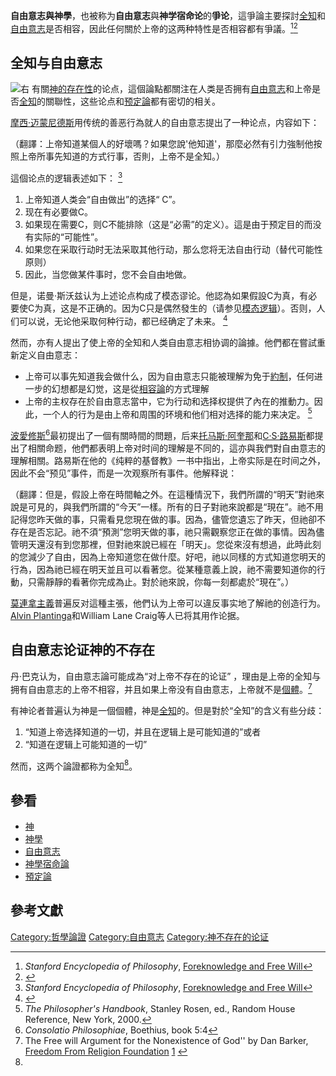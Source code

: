 '''自由意志與神學'''，也被称为'''自由意志'''與'''神学宿命论'''的'''爭论'''，這爭論主要探討[[全知|全知]]和[[自由意志|自由意志]]是否相容，因此任何關於上帝的这两种特性是否相容都有爭議。<ref name="stanford">''Stanford Encyclopedia of Philosophy'', [http://plato.stanford.edu/entries/free-will-foreknowledge/ Foreknowledge and Free Will]</ref><ref name="iep">{{Cite web|title=Foreknowledge and Free Will|url=http://www.iep.utm.edu/foreknow|accessdate=26 August 2017|author=Swartz|date=|first=Norman|work=Internet Encyclopedia of Philosophy|archiveurl=|archivedate=}}</ref>

== 全知与自由意志 ==
[[File:Chess-king.JPG|右]]
有關[[神的存在性|神的存在性]]的论点，這個論點都關注在人类是否拥有[[自由意志|自由意志]]和上帝是否[[全知|全知]]的關聯性，这些论点和[[预定論|预定論]]都有密切的相关。

[[邁蒙尼德|摩西·迈蒙尼德斯]]用传统的善恶行為就人的自由意志提出了一种论点，内容如下：

{{quote|… "Does God know or does He not know that a certain individual will be good or bad? If thou sayest 'He knows', then it necessarily follows that the man is compelled to act as God knew beforehand how he would act, otherwise, God's knowledge would be imperfect.…"<ref name=maimonides>''The Eight Chapters of Maimonides on Ethics (Semonah Perakhim)'', edited, annotated, and translated with an Introduction by Joseph I. Gorfinkle, pp. 99–100. (New York: AMS Press), 1966.</ref>}}

（翻譯：上帝知道某個人的好壞嗎？如果您說'他知道'，那麼必然有引力強制他按照上帝所事先知道的方式行事，否則，上帝不是全知。）

這個论点的逻辑表述如下： <ref name="stanford">''Stanford Encyclopedia of Philosophy'', [http://plato.stanford.edu/entries/free-will-foreknowledge/ Foreknowledge and Free Will]</ref>

# 上帝知道人类会“自由做出”的选择“ C”。
# 现在有必要做C。
# 如果现在需要C，则C不能排除（这是“必需”的定义）。這是由于预定目的而没有实际的“可能性”。
# 如果您在采取行动时无法采取其他行动，那么您将无法自由行动（替代可能性原则）
# 因此，当您做某件事时，您不会自由地做。

但是，诺曼·斯沃兹认为上述论点构成了模态谬论。他認為如果假設C为真，有必要使C为真，这是不正确的。因为C只是偶然發生的（请参见[[模态逻辑|模态逻辑]]）。否则，人们可以说，无论他采取何种行动，都已经确定了未来。 <ref name="iep">{{Cite web|title=Foreknowledge and Free Will|url=http://www.iep.utm.edu/foreknow|accessdate=26 August 2017|author=Swartz|date=|first=Norman|work=Internet Encyclopedia of Philosophy|archiveurl=|archivedate=}}</ref>

然而，亦有人提出了使上帝的全知和人类自由意志相协调的論據。他們都在嘗試重新定义自由意志：

* 上帝可以事先知道我会做什么，因为自由意志只能被理解为免于[[约制|約制]]，任何进一步的幻想都是幻觉，这是從[[相容论|相容論]]的方式理解
* 上帝的主权存在於自由意志當中，它为行动和选择权提供了內在的推動力。因此，一个人的行为是由上帝和周围的环境和他们相对选择的能力来决定。 <ref>''The Philosopher's Handbook'', Stanley Rosen, ed., Random House Reference, New York, 2000.</ref>

[[波爱修斯|波愛修斯]]<ref>''Consolatio Philosophiae'', Boethius, book 5:4</ref>最初提出了一個有關時間的問題，后来[[托马斯·阿奎那|托马斯·阿奎那]]和[[C·S·路易斯|C·S·路易斯]]都提出了相關命题，他們都表明上帝对时间的理解是不同的，這亦與我們對自由意志的理解相關。路易斯在他的《纯粹的基督教》一书中指出，上帝实际是在时间之外，因此不会“预见”事件，而是一次观察所有事件。他解释说：

{{quote|But suppose God is outside and above the Time-line. In that case, what we call "tomorrow" is visible to Him in just the same way as what we call "today". All the days are "Now" for Him. He does not remember you doing things yesterday, He simply sees you doing them: because, though you have lost yesterday, He has not. He does not "foresee" you doing things tomorrow, He simply sees you doing them: because, though tomorrow is not yet there for you, it is for Him. You never supposed that your actions at this moment were any less free because God knows what you are doing. Well, He knows your tomorrow's actions in just the same way—because He is already in tomorrow and can simply watch you. In a sense, He does not know your action till you have done it: but then the moment at which you have done it is already "Now" for Him.<ref>C. S. Lewis ''Mere Christianity'' Touchstone:New York, 1980 p.149</ref>}}

（翻譯：但是，假設上帝在時間軸之外。在這種情況下，我們所謂的“明天”對祂來說是可見的，與我們所謂的“今天”一樣。所有的日子對祂來說都是“現在”。祂不用記得您昨天做的事，只需看見您現在做的事。因為，儘管您遺忘了昨天，但祂卻不存在是否忘記。祂不須“預測”您明天做的事，祂只需觀察您正在做的事情。因為儘管明天還沒有到您那裡，但對祂來說已經在「明天」。您從來沒有想過，此時此刻的您減少了自由，因為上帝知道您在做什麼。好吧，祂以同樣的方式知道您明天的行為，因為祂已經在明天並且可以看著您。從某種意義上說，祂不需要知道你的行動，只需靜靜的看著你完成為止。對於祂來說，你每一刻都處於“現在”。）

[[莫連拿主義|莫連拿主義]]普遍反对這種主張，他們认为上帝可以違反事实地了解祂的创造行为。 [[阿尔文·普兰丁格|Alvin Plantinga]]和William Lane Craig等人已将其用作论据。

== 自由意志论证神的不存在 ==
丹·巴克认为，自由意志論可能成為“对上帝不存在的论证”  ，理由是上帝的全知与拥有自由意志的上帝不相容，并且如果上帝没有自由意志，上帝就不是[[個體|個體]]。<ref name=freewill01">The Free will Argument for the Nonexistence of God'' by Dan Barker, [[Freedom_From_Religion_Foundation|Freedom From Religion Foundation]] [https://ffrf.org/legacy/about/bybarker/fang.php] {{Webarchive|url=https://web.archive.org/web/20181013014307/https://ffrf.org/legacy/about/bybarker/fang.php |date=2018-10-13 }}</ref> 

有神论者普遍认为神是一個個體，神是[[全知|全知]]的。但是對於“全知”的含义有些分歧：

# “知道上帝选择知道的一切，并且在逻辑上是可能知道的”或者
# “知道在逻辑上可能知道的一切” 

然而，这两个論證都称为全知<ref name=freewill01" />。

==參看==
*[[神|神]]
*[[神學|神學]]
*[[自由意志|自由意志]]
*[[神學宿命論|神學宿命論]]
*[[預定論|預定論]]

==參考文獻==
{{reflist}}

{{God Arguments}}

[[Category:哲學論證|Category:哲學論證]]
[[Category:自由意志|Category:自由意志]]
[[Category:神不存在的论证|Category:神不存在的论证]]